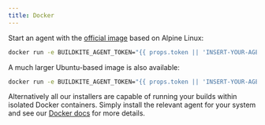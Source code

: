 ```yaml
---
title: Docker
---
```

Start an agent with the [official image](https://hub.docker.com/r/buildkite/agent/) based on Alpine Linux:

```bash
docker run -e BUILDKITE_AGENT_TOKEN="{{ props.token || 'INSERT-YOUR-AGENT-TOKEN-HERE' }}" buildkite/agent
```

A much larger Ubuntu-based image is also available:

```bash
docker run -e BUILDKITE_AGENT_TOKEN="{{ props.token || 'INSERT-YOUR-AGENT-TOKEN-HERE' }}" buildkite/agent:ubuntu
```

<p class="rounded bg-silver p2">Alternatively all our installers are capable of running your builds within isolated Docker containers. Simply install the relevant agent for your system and see our <a href="/docs/agent/docker">Docker docs</a> for more details.</p>
